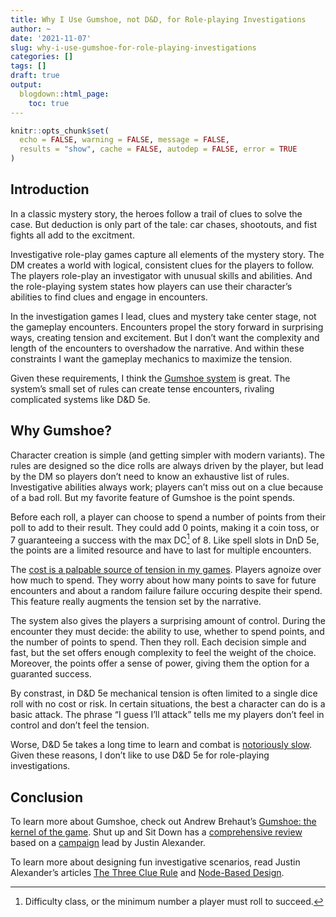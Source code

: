 ```yaml
---
title: Why I Use Gumshoe, not D&D, for Role-playing Investigations
author: ~
date: '2021-11-07'
slug: why-i-use-gumshoe-for-role-playing-investigations
categories: []
tags: []
draft: true
output:
  blogdown::html_page:
    toc: true
---
```


```r
knitr::opts_chunk$set(
  echo = FALSE, warning = FALSE, message = FALSE,
  results = "show", cache = FALSE, autodep = FALSE, error = TRUE
)
```

## Introduction

In a classic mystery story, the heroes follow a trail of clues
to solve the case. But deduction is only part of the tale:
car chases, shootouts, and
fist fights all add to the excitment.

Investigative role-play games capture all elements of the mystery story.
The DM creates a world with logical, consistent clues for the players to follow.
The players role-play an investigator with unusual skills and abilities.
And the role-playing system states how players can use their character's abilities to
find clues and engage in encounters.

In the investigation games I lead, clues and mystery take center stage, not the gameplay encounters.
Encounters propel the story forward in surprising ways, creating tension and excitement.
But I don't want the complexity and length of the encounters to overshadow the
narrative. And within these constraints I want the gameplay mechanics to maximize the tension.

Given these requirements, I think the [Gumshoe system](https://pelgranepress.com/2018/02/14/gumshoe/)
is great. The system's small set of rules can create tense encounters,
rivaling complicated systems like D&D 5e.

## Why Gumshoe?

Character creation is simple (and getting simpler with modern variants).
The rules are designed so the dice rolls are always driven by the player,
but lead by the DM so players don’t need to know an exhaustive list of rules.
Investigative abilities always work; players can't miss out on a clue because of a bad roll.
But my favorite feature of Gumshoe is the point spends.

Before each roll, a player can choose to spend a number of points from their poll
to add to their result. They could add 0 points, making it a coin toss, or 7 guaranteeing
a success with the max DC^[Difficulty class, or the minimum number a player must roll to succeed.] of 8.
Like spell slots in DnD 5e, the points are a limited resource and have to last
for multiple encounters.

The [cost is a palpable source of tension in my games](https://timmastny.rbind.io/blog/how-game-mechanics-create-tension/).
Players agnoize over how much to spend. They worry about how many points to save
for future encounters and about a random failure failure occuring
despite their spend. This feature really augments the tension
set by the narrative.

The system also gives the players a surprising amount of control.
During the encounter they must decide: the ability to use, whether to spend points,
and the number of points to spend. Then they roll.
Each decision simple and fast, but the set offers enough complexity
to feel the weight of the choice. Moreover, the points offer a sense of power,
giving them the option for a guaranted success.

By constrast, in D&D 5e mechanical tension is often limited to a single dice roll
with no cost or risk.
In certain situations, the best a character can do is a basic attack.
The phrase “I guess I’ll attack” tells me my players don't feel in control and
don't feel the tension.

Worse, D&D 5e takes a long time to learn and combat is [notoriously slow](https://slyflourish.com/tips_to_speed_up_combat.html).
Given these reasons, I don't like to use D&D 5e for role-playing investigations.

## Conclusion

To learn more about Gumshoe, check out Andrew Brehaut's [Gumshoe: the kernel of the game](https://brehaut.net/blog/2019/gumshoe_the_kernel_of_the_game).
Shut up and Sit Down has a [comprehensive review](https://www.shutupandsitdown.com/rpg-review-trail-of-cthulhu/)
based on a [campaign](http://thealexandrian.net/wordpress/37078/roleplaying-games/eternal-lies-the-alexandrian-remix)
lead by Justin Alexander.

To learn more about designing fun investigative scenarios, read
Justin Alexander's articles [The Three Clue Rule](https://thealexandrian.net/wordpress/1118/roleplaying-games/three-clue-rule)
and [Node-Based Design](https://thealexandrian.net/wordpress/7949/roleplaying-games/node-based-scenario-design-part-1-the-plotted-approach).

